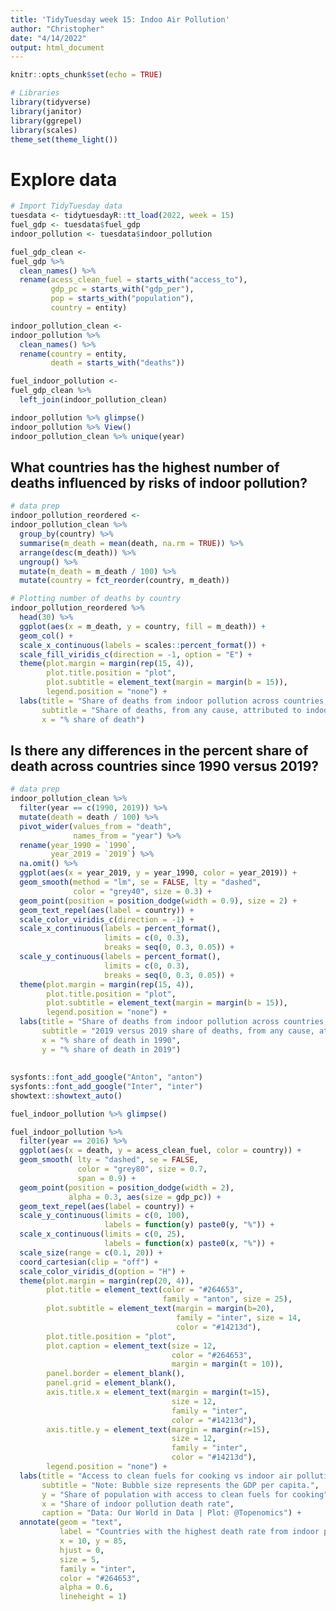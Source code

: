 ```yaml
---
title: 'TidyTuesday week 15: Indoo Air Pollution'
author: "Christopher"
date: "4/14/2022"
output: html_document
---
```


```r
knitr::opts_chunk$set(echo = TRUE)

# Libraries
library(tidyverse)
library(janitor)
library(ggrepel)
library(scales)
theme_set(theme_light())

```


# Explore data

```r
# Import TidyTuesday data
tuesdata <- tidytuesdayR::tt_load(2022, week = 15)
fuel_gdp <- tuesdata$fuel_gdp
indoor_pollution <- tuesdata$indoor_pollution

fuel_gdp_clean <- 
fuel_gdp %>%
  clean_names() %>%
  rename(acess_clean_fuel = starts_with("access_to"),
         gdp_pc = starts_with("gdp_per"),
         pop = starts_with("population"),
         country = entity)

indoor_pollution_clean <- 
indoor_pollution %>% 
  clean_names() %>% 
  rename(country = entity, 
         death = starts_with("deaths"))

fuel_indoor_pollution <- 
fuel_gdp_clean %>% 
  left_join(indoor_pollution_clean)
```

```r
indoor_pollution %>% glimpse()
indoor_pollution %>% View()
indoor_pollution_clean %>% unique(year)
```

## What countries has the highest number of deaths influenced by risks of indoor pollution?

```r
# data prep
indoor_pollution_reordered <- 
indoor_pollution_clean %>% 
  group_by(country) %>% 
  summarise(m_death = mean(death, na.rm = TRUE)) %>% 
  arrange(desc(m_death)) %>%
  ungroup() %>% 
  mutate(m_death = m_death / 100) %>% 
  mutate(country = fct_reorder(country, m_death))

# Plotting number of deaths by country
indoor_pollution_reordered %>% 
  head(30) %>% 
  ggplot(aes(x = m_death, y = country, fill = m_death)) + 
  geom_col() +
  scale_x_continuous(labels = scales::percent_format()) +
  scale_fill_viridis_c(direction = -1, option = "E") +
  theme(plot.margin = margin(rep(15, 4)),
        plot.title.position = "plot",
        plot.subtitle = element_text(margin = margin(b = 15)),
        legend.position = "none") + 
  labs(title = "Share of deaths from indoor pollution across countries, 1990-2019",
       subtitle = "Share of deaths, from any cause, attributed to indoor pollution as a risk factor",
       x = "% share of death")
```


## Is there any differences in the percent share of death across countries since 1990 versus 2019?

```r
# data prep
indoor_pollution_clean %>% 
  filter(year == c(1990, 2019)) %>% 
  mutate(death = death / 100) %>% 
  pivot_wider(values_from = "death",
              names_from = "year") %>% 
  rename(year_1990 = `1990`,
         year_2019 = `2019`) %>% 
  na.omit() %>% 
  ggplot(aes(x = year_2019, y = year_1990, color = year_2019)) +
  geom_smooth(method = "lm", se = FALSE, lty = "dashed", 
              color = "grey40", size = 0.3) +
  geom_point(position = position_dodge(width = 0.9), size = 2) +
  geom_text_repel(aes(label = country)) +
  scale_color_viridis_c(direction = -1) + 
  scale_x_continuous(labels = percent_format(), 
                     limits = c(0, 0.3), 
                     breaks = seq(0, 0.3, 0.05)) +
  scale_y_continuous(labels = percent_format(), 
                     limits = c(0, 0.3), 
                     breaks = seq(0, 0.3, 0.05)) +
  theme(plot.margin = margin(rep(15, 4)),
        plot.title.position = "plot",
        plot.subtitle = element_text(margin = margin(b = 15)),
        legend.position = "none") +
  labs(title = "Share of deaths from indoor pollution across countries, 1990 vs 2019",
       subtitle = "2019 versus 2019 share of deaths, from any cause, attributed to indoor pollution as a risk factor",
       x = "% share of death in 1990",
       y = "% share of death in 2019")


```


##

```r
sysfonts::font_add_google("Anton", "anton")
sysfonts::font_add_google("Inter", "inter")
showtext::showtext_auto()
```


```r
fuel_indoor_pollution %>% glimpse()

fuel_indoor_pollution %>% 
  filter(year == 2016) %>%
  ggplot(aes(x = death, y = acess_clean_fuel, color = country)) +
  geom_smooth( lty = "dashed", se = FALSE, 
               color = "grey80", size = 0.7,
               span = 0.9) +
  geom_point(position = position_dodge(width = 2), 
             alpha = 0.3, aes(size = gdp_pc)) +
  geom_text_repel(aes(label = country)) +
  scale_y_continuous(limits = c(0, 100),
                     labels = function(y) paste0(y, "%")) +
  scale_x_continuous(limits = c(0, 25),
                     labels = function(x) paste0(x, "%")) +
  scale_size(range = c(0.1, 20)) +
  coord_cartesian(clip = "off") +
  scale_color_viridis_d(option = "H") +
  theme(plot.margin = margin(rep(20, 4)),
        plot.title = element_text(color = "#264653", 
                                  family = "anton", size = 25),
        plot.subtitle = element_text(margin = margin(b=20), 
                                     family = "inter", size = 14,
                                     color = "#14213d"),
        plot.title.position = "plot",
        plot.caption = element_text(size = 12, 
                                    color = "#264653", 
                                    margin = margin(t = 10)),
        panel.border = element_blank(),
        panel.grid = element_blank(),
        axis.title.x = element_text(margin = margin(t=15), 
                                    size = 12,
                                    family = "inter",
                                    color = "#14213d"),
        axis.title.y = element_text(margin = margin(r=15), 
                                    size = 12,
                                    family = "inter",
                                    color = "#14213d"),
        legend.position = "none") +
  labs(title = "Access to clean fuels for cooking vs indoor air pollution death rates, 2016",
       subtitle = "Note: Bubble size represents the GDP per capita.",
       y = "Share of population with access to clean fuels for cooking",
       x = "Share of indoor pollution death rate",
       caption = "Data: Our World in Data | Plot: @Topenomics") +
  annotate(geom = "text", 
           label = "Countries with the highest death rate from indoor pollution\nhave low access to clean fuels. Also, using GDP per capita, \nlow-income households have lower access to cleaner fuels\nthan high-income households, either unavailable or expensive.",
           x = 10, y = 85,
           hjust = 0,
           size = 5,
           family = "inter",
           color = "#264653",
           alpha = 0.6, 
           lineheight = 1)

```



